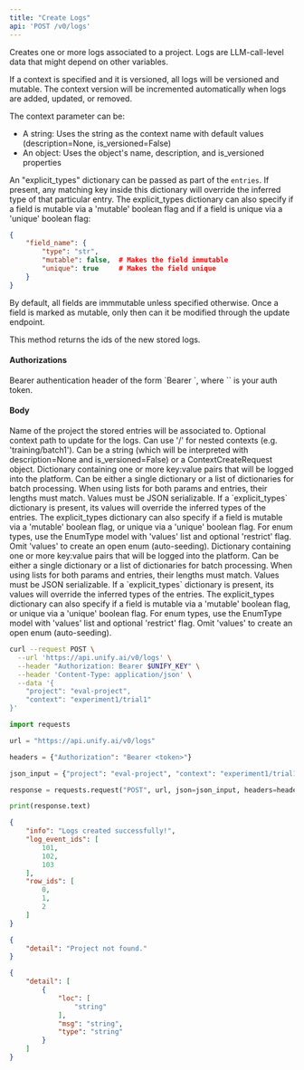 ```yaml
---
title: "Create Logs"
api: 'POST /v0/logs'
---
```

Creates one or more logs associated to a project. Logs are
LLM-call-level data that might depend on other variables.

If a context is specified and it is versioned, all logs will be versioned
and mutable. The context version will be incremented automatically when
logs are added, updated, or removed.

The context parameter can be:
- A string: Uses the string as the context name with default values (description=None, is_versioned=False)
- An object: Uses the object's name, description, and is_versioned properties

An "explicit_types" dictionary can be passed as part of the `entries`.
If present, any matching key inside this dictionary will override the
inferred type of that particular entry. The explicit_types dictionary
can also specify if a field is mutable via a 'mutable' boolean flag
and if a field is unique via a 'unique' boolean flag:

```json
{
    "field_name": {
        "type": "str",
        "mutable": false,  # Makes the field immutable
        "unique": true     # Makes the field unique
    }
}
```

By default, all fields are immmutable unless specified otherwise.
Once a field is marked as mutable, only then can it be modified through
the update endpoint.

This method returns the ids of the new stored logs.

#### Authorizations

<ParamField header="Authorization" type="string" required="true">
  Bearer authentication header of the form `Bearer <token>`, where `<token>` is your auth token.
</ParamField>

#### Body

<ParamField body="project" type="string" required="true">
Name of the project the stored entries will be associated to.
</ParamField>

<ParamField body="context" type="any | string | null" >
Optional context path to update for the logs. Can use '/' for nested contexts (e.g. 'training/batch1'). Can be a string (which will be interpreted with description=None and is_versioned=False) or a ContextCreateRequest object.
</ParamField>

<ParamField body="params" type="object | array"  default="{}">
Dictionary containing one or more key:value pairs that will be logged into the platform. Can be either a single dictionary or a list of dictionaries for batch processing. When using lists for both params and entries, their lengths must match. Values must be JSON serializable. If a `explicit_types` dictionary is present, its values will override the inferred types of the entries. The explicit_types dictionary can also specify if a field is mutable via a 'mutable' boolean flag, or unique via a 'unique' boolean flag. For enum types, use the EnumType model with 'values' list and optional 'restrict' flag. Omit 'values' to create an open enum (auto-seeding).
</ParamField>

<ParamField body="entries" type="object | array"  default="{}">
Dictionary containing one or more key:value pairs that will be logged into the platform. Can be either a single dictionary or a list of dictionaries for batch processing. When using lists for both params and entries, their lengths must match. Values must be JSON serializable. If a `explicit_types` dictionary is present, its values will override the inferred types of the entries. The explicit_types dictionary can also specify if a field is mutable via a 'mutable' boolean flag, or unique via a 'unique' boolean flag. For enum types, use the EnumType model with 'values' list and optional 'restrict' flag. Omit 'values' to create an open enum (auto-seeding).
</ParamField>

<RequestExample>

```bash cURL
curl --request POST \
  --url 'https://api.unify.ai/v0/logs' \
  --header "Authorization: Bearer $UNIFY_KEY" \
  --header 'Content-Type: application/json' \
  --data '{
    "project": "eval-project",
    "context": "experiment1/trial1"
}'
```

```python Python
import requests

url = "https://api.unify.ai/v0/logs"

headers = {"Authorization": "Bearer <token>"}

json_input = {"project": "eval-project", "context": "experiment1/trial1"}

response = requests.request("POST", url, json=json_input, headers=headers)

print(response.text)
```

</RequestExample>
<ResponseExample>

```json 200
{
    "info": "Logs created successfully!",
    "log_event_ids": [
        101,
        102,
        103
    ],
    "row_ids": [
        0,
        1,
        2
    ]
}
```

```json 404
{
    "detail": "Project not found."
}
```

```json 422
{
    "detail": [
        {
            "loc": [
                "string"
            ],
            "msg": "string",
            "type": "string"
        }
    ]
}
```

</ResponseExample>
